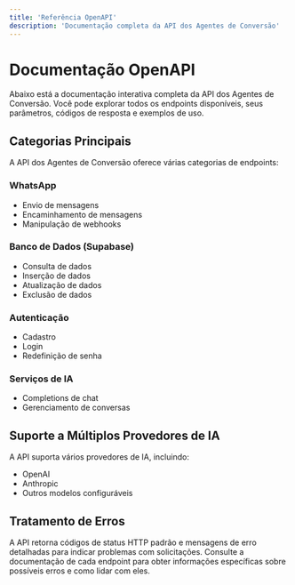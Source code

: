 ```yaml
---
title: 'Referência OpenAPI'
description: 'Documentação completa da API dos Agentes de Conversão'
---
```



# Documentação OpenAPI

Abaixo está a documentação interativa completa da API dos Agentes de Conversão. Você pode explorar todos os endpoints disponíveis, seus parâmetros, códigos de resposta e exemplos de uso.

<OpenAPI src="https://api.agentesdeconversao.com.br/openapi.json" />

## Categorias Principais

A API dos Agentes de Conversão oferece várias categorias de endpoints:

### WhatsApp
- Envio de mensagens
- Encaminhamento de mensagens
- Manipulação de webhooks

### Banco de Dados (Supabase)
- Consulta de dados
- Inserção de dados
- Atualização de dados
- Exclusão de dados

### Autenticação
- Cadastro
- Login
- Redefinição de senha

### Serviços de IA
- Completions de chat
- Gerenciamento de conversas

## Suporte a Múltiplos Provedores de IA

A API suporta vários provedores de IA, incluindo:
- OpenAI
- Anthropic
- Outros modelos configuráveis

## Tratamento de Erros

A API retorna códigos de status HTTP padrão e mensagens de erro detalhadas para indicar problemas com solicitações. Consulte a documentação de cada endpoint para obter informações específicas sobre possíveis erros e como lidar com eles.